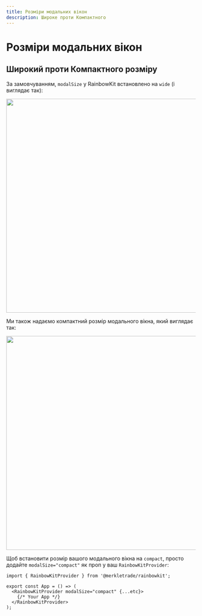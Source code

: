 ```yaml
---
title: Розміри модальних вікон
description: Широке проти Компактного
---
```


# Розміри модальних вікон

## Широкий проти Компактного розміру

За замовчуванням, `modalSize` у RainbowKit встановлено на `wide` (і виглядає так):

<Img src="/modal-default.png" height="569" width="1029" />

Ми також надаємо компактний розмір модального вікна, який виглядає так:

<Img src="/modal-compact.png" height="569" width="1029" />

Щоб встановити розмір вашого модального вікна на `compact`, просто додайте `modalSize="compact"` як проп у ваш `RainbowKitProvider`:

```tsx
import { RainbowKitProvider } from '@merkletrade/rainbowkit';

export const App = () => (
  <RainbowKitProvider modalSize="compact" {...etc}>
    {/* Your App */}
  </RainbowKitProvider>
);
```
